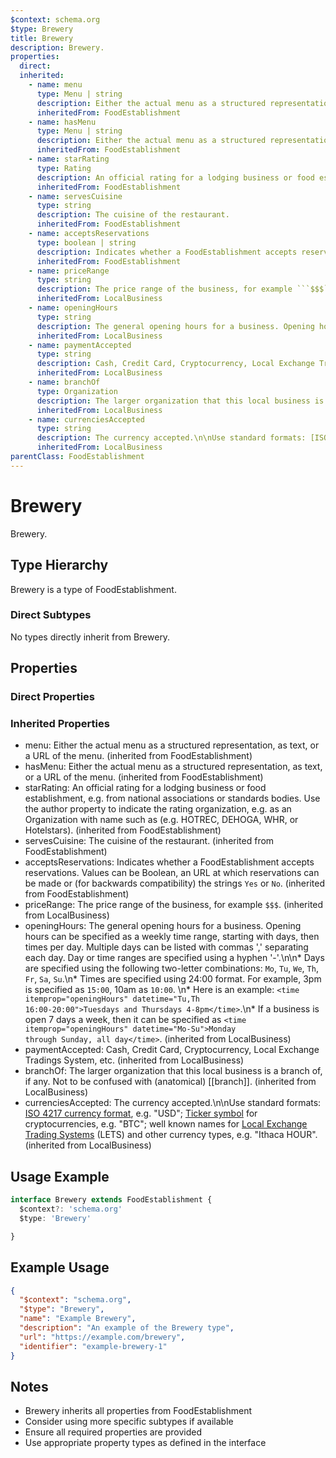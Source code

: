 ```yaml
---
$context: schema.org
$type: Brewery
title: Brewery
description: Brewery.
properties:
  direct:
  inherited:
    - name: menu
      type: Menu | string
      description: Either the actual menu as a structured representation, as text, or a URL of the menu.
      inheritedFrom: FoodEstablishment
    - name: hasMenu
      type: Menu | string
      description: Either the actual menu as a structured representation, as text, or a URL of the menu.
      inheritedFrom: FoodEstablishment
    - name: starRating
      type: Rating
      description: An official rating for a lodging business or food establishment, e.g. from national associations or standards bodies. Use the author property to indicate the rating organization, e.g. as an Organization with name such as (e.g. HOTREC, DEHOGA, WHR, or Hotelstars).
      inheritedFrom: FoodEstablishment
    - name: servesCuisine
      type: string
      description: The cuisine of the restaurant.
      inheritedFrom: FoodEstablishment
    - name: acceptsReservations
      type: boolean | string
      description: Indicates whether a FoodEstablishment accepts reservations. Values can be Boolean, an URL at which reservations can be made or (for backwards compatibility) the strings ```Yes``` or ```No```.
      inheritedFrom: FoodEstablishment
    - name: priceRange
      type: string
      description: The price range of the business, for example ```$$$```.
      inheritedFrom: LocalBusiness
    - name: openingHours
      type: string
      description: The general opening hours for a business. Opening hours can be specified as a weekly time range, starting with days, then times per day. Multiple days can be listed with commas ',' separating each day. Day or time ranges are specified using a hyphen '-'.\n\n* Days are specified using the following two-letter combinations: ```Mo```, ```Tu```, ```We```, ```Th```, ```Fr```, ```Sa```, ```Su```.\n* Times are specified using 24:00 format. For example, 3pm is specified as ```15:00```, 10am as ```10:00```. \n* Here is an example: <code>&lt;time itemprop="openingHours" datetime=&quot;Tu,Th 16:00-20:00&quot;&gt;Tuesdays and Thursdays 4-8pm&lt;/time&gt;</code>.\n* If a business is open 7 days a week, then it can be specified as <code>&lt;time itemprop=&quot;openingHours&quot; datetime=&quot;Mo-Su&quot;&gt;Monday through Sunday, all day&lt;/time&gt;</code>.
      inheritedFrom: LocalBusiness
    - name: paymentAccepted
      type: string
      description: Cash, Credit Card, Cryptocurrency, Local Exchange Tradings System, etc.
      inheritedFrom: LocalBusiness
    - name: branchOf
      type: Organization
      description: The larger organization that this local business is a branch of, if any. Not to be confused with (anatomical) [[branch]].
      inheritedFrom: LocalBusiness
    - name: currenciesAccepted
      type: string
      description: The currency accepted.\n\nUse standard formats: [ISO 4217 currency format](http://en.wikipedia.org/wiki/ISO_4217), e.g. "USD"; [Ticker symbol](https://en.wikipedia.org/wiki/List_of_cryptocurrencies) for cryptocurrencies, e.g. "BTC"; well known names for [Local Exchange Trading Systems](https://en.wikipedia.org/wiki/Local_exchange_trading_system) (LETS) and other currency types, e.g. "Ithaca HOUR".
      inheritedFrom: LocalBusiness
parentClass: FoodEstablishment
---
```

# Brewery

Brewery.

## Type Hierarchy

Brewery is a type of FoodEstablishment.

### Direct Subtypes

No types directly inherit from Brewery.

## Properties

### Direct Properties



### Inherited Properties

- menu: Either the actual menu as a structured representation, as text, or a URL of the menu. (inherited from FoodEstablishment)
- hasMenu: Either the actual menu as a structured representation, as text, or a URL of the menu. (inherited from FoodEstablishment)
- starRating: An official rating for a lodging business or food establishment, e.g. from national associations or standards bodies. Use the author property to indicate the rating organization, e.g. as an Organization with name such as (e.g. HOTREC, DEHOGA, WHR, or Hotelstars). (inherited from FoodEstablishment)
- servesCuisine: The cuisine of the restaurant. (inherited from FoodEstablishment)
- acceptsReservations: Indicates whether a FoodEstablishment accepts reservations. Values can be Boolean, an URL at which reservations can be made or (for backwards compatibility) the strings ```Yes``` or ```No```. (inherited from FoodEstablishment)
- priceRange: The price range of the business, for example ```$$$```. (inherited from LocalBusiness)
- openingHours: The general opening hours for a business. Opening hours can be specified as a weekly time range, starting with days, then times per day. Multiple days can be listed with commas ',' separating each day. Day or time ranges are specified using a hyphen '-'.\n\n* Days are specified using the following two-letter combinations: ```Mo```, ```Tu```, ```We```, ```Th```, ```Fr```, ```Sa```, ```Su```.\n* Times are specified using 24:00 format. For example, 3pm is specified as ```15:00```, 10am as ```10:00```. \n* Here is an example: <code>&lt;time itemprop="openingHours" datetime=&quot;Tu,Th 16:00-20:00&quot;&gt;Tuesdays and Thursdays 4-8pm&lt;/time&gt;</code>.\n* If a business is open 7 days a week, then it can be specified as <code>&lt;time itemprop=&quot;openingHours&quot; datetime=&quot;Mo-Su&quot;&gt;Monday through Sunday, all day&lt;/time&gt;</code>. (inherited from LocalBusiness)
- paymentAccepted: Cash, Credit Card, Cryptocurrency, Local Exchange Tradings System, etc. (inherited from LocalBusiness)
- branchOf: The larger organization that this local business is a branch of, if any. Not to be confused with (anatomical) [[branch]]. (inherited from LocalBusiness)
- currenciesAccepted: The currency accepted.\n\nUse standard formats: [ISO 4217 currency format](http://en.wikipedia.org/wiki/ISO_4217), e.g. "USD"; [Ticker symbol](https://en.wikipedia.org/wiki/List_of_cryptocurrencies) for cryptocurrencies, e.g. "BTC"; well known names for [Local Exchange Trading Systems](https://en.wikipedia.org/wiki/Local_exchange_trading_system) (LETS) and other currency types, e.g. "Ithaca HOUR". (inherited from LocalBusiness)

## Usage Example

```typescript
interface Brewery extends FoodEstablishment {
  $context?: 'schema.org'
  $type: 'Brewery'

}
```

## Example Usage

```json
{
  "$context": "schema.org",
  "$type": "Brewery",
  "name": "Example Brewery",
  "description": "An example of the Brewery type",
  "url": "https://example.com/brewery",
  "identifier": "example-brewery-1"
}
```

## Notes

- Brewery inherits all properties from FoodEstablishment
- Consider using more specific subtypes if available
- Ensure all required properties are provided
- Use appropriate property types as defined in the interface